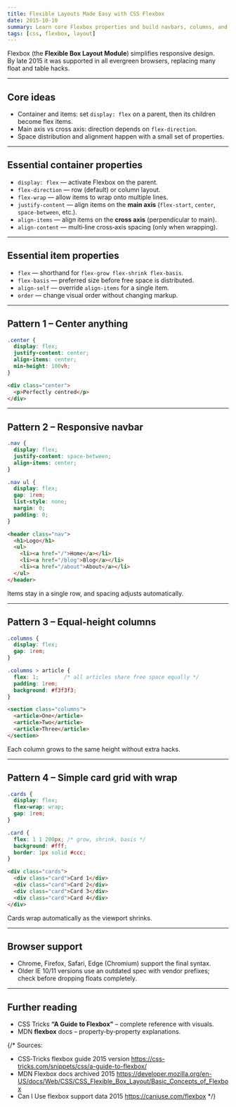 ```yaml
---
title: Flexible Layouts Made Easy with CSS Flexbox
date: 2015-10-10
summary: Learn core Flexbox properties and build navbars, columns, and centered elements without floats.
tags: [css, flexbox, layout]
---
```


Flexbox (the **Flexible Box Layout Module**) simplifies responsive design.  
By late 2015 it was supported in all evergreen browsers, replacing many float and table hacks.

---

## Core ideas

- Container and items: set `display: flex` on a parent, then its children become flex items.  
- Main axis vs cross axis: direction depends on `flex-direction`.  
- Space distribution and alignment happen with a small set of properties.

---

## Essential container properties

- `display: flex` — activate Flexbox on the parent.  
- `flex-direction` — row (default) or column layout.  
- `flex-wrap` — allow items to wrap onto multiple lines.  
- `justify-content` — align items on the **main axis** (`flex-start`, `center`, `space-between`, etc.).  
- `align-items` — align items on the **cross axis** (perpendicular to main).  
- `align-content` — multi‑line cross‑axis spacing (only when wrapping).  

---

## Essential item properties

- `flex` — shorthand for `flex-grow flex-shrink flex-basis`.  
- `flex-basis` — preferred size before free space is distributed.  
- `align-self` — override `align-items` for a single item.  
- `order` — change visual order without changing markup.  

---

## Pattern 1 – Center anything

```css
.center {
  display: flex;
  justify-content: center;
  align-items: center;
  min-height: 100vh;
}
```

```html
<div class="center">
  <p>Perfectly centred</p>
</div>
```

---

## Pattern 2 – Responsive navbar

```css
.nav {
  display: flex;
  justify-content: space-between;
  align-items: center;
}

.nav ul {
  display: flex;
  gap: 1rem;
  list-style: none;
  margin: 0;
  padding: 0;
}
```

```html
<header class="nav">
  <h1>Logo</h1>
  <ul>
    <li><a href="/">Home</a></li>
    <li><a href="/blog">Blog</a></li>
    <li><a href="/about">About</a></li>
  </ul>
</header>
```

Items stay in a single row, and spacing adjusts automatically.

---

## Pattern 3 – Equal‑height columns

```css
.columns {
  display: flex;
  gap: 1rem;
}

.columns > article {
  flex: 1;        /* all articles share free space equally */
  padding: 1rem;
  background: #f3f3f3;
}
```

```html
<section class="columns">
  <article>One</article>
  <article>Two</article>
  <article>Three</article>
</section>
```

Each column grows to the same height without extra hacks.

---

## Pattern 4 – Simple card grid with wrap

```css
.cards {
  display: flex;
  flex-wrap: wrap;
  gap: 1rem;
}

.card {
  flex: 1 1 200px; /* grow, shrink, basis */
  background: #fff;
  border: 1px solid #ccc;
}
```

```html
<div class="cards">
  <div class="card">Card 1</div>
  <div class="card">Card 2</div>
  <div class="card">Card 3</div>
  <div class="card">Card 4</div>
</div>
```

Cards wrap automatically as the viewport shrinks.

---

## Browser support

- Chrome, Firefox, Safari, Edge (Chromium) support the final syntax.  
- Older IE 10/11 versions use an outdated spec with vendor prefixes; check before dropping floats completely.

---

## Further reading

- CSS Tricks **“A Guide to Flexbox”** – complete reference with visuals.  
- MDN **flexbox** docs – property‑by‑property explanations.

{/*
Sources:
- CSS‑Tricks flexbox guide 2015 version https://css-tricks.com/snippets/css/a-guide-to-flexbox/
- MDN Flexbox docs archived 2015 https://developer.mozilla.org/en-US/docs/Web/CSS/CSS_Flexible_Box_Layout/Basic_Concepts_of_Flexbox
- Can I Use flexbox support data 2015 https://caniuse.com/flexbox
*/}
